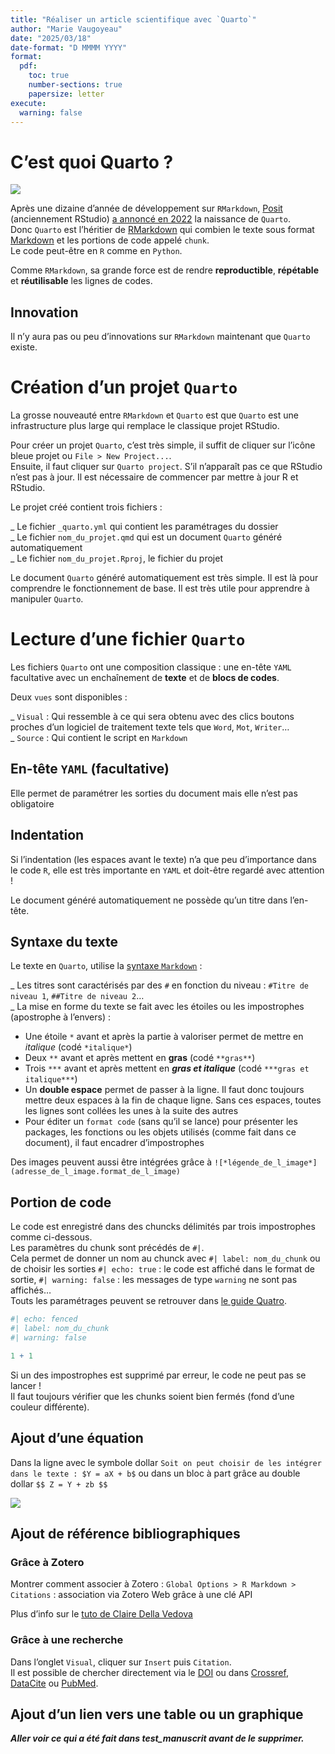 ```yaml
---
title: "Réaliser un article scientifique avec `Quarto`"
author: "Marie Vaugoyeau"
date: "2025/03/18"
date-format: "D MMMM YYYY"
format: 
  pdf:
    toc: true
    number-sections: true
    papersize: letter
execute: 
  warning: false
---
```


# C'est quoi Quarto ?

![](https://quarto.org/quarto.png)

Après une dizaine d'année de développement sur `RMarkdown`, [Posit](https://posit.co/) (anciennement RStudio) [a annoncé en 2022](https://posit.co/blog/announcing-quarto-a-new-scientific-and-technical-publishing-system/) la naissance de `Quarto`.\
Donc `Quarto` est l'héritier de [RMarkdown](https://quarto.org/quarto.png) qui combien le texte sous format [Markdown](https://quarto.org/docs/authoring/markdown-basics.html) et les portions de code appelé `chunk`.\
Le code peut-être en `R` comme en `Python`.

Comme `RMarkdown`, sa grande force est de rendre **reproductible**, **répétable** et **réutilisable** les lignes de codes.

::: callout-tip
## Innovation

Il n'y aura pas ou peu d'innovations sur `RMarkdown` maintenant que `Quarto` existe.
:::

# Création d'un projet `Quarto`

La grosse nouveauté entre `RMarkdown` et `Quarto` est que `Quarto` est une infrastructure plus large qui remplace le classique projet RStudio.

Pour créer un projet `Quarto`, c'est très simple, il suffit de cliquer sur l'icône bleue projet ou `File > New Project...`.\
Ensuite, il faut cliquer sur `Quarto project`. S'il n'apparaît pas ce que RStudio n'est pas à jour. Il est nécessaire de commencer par mettre à jour R et RStudio.

Le projet créé contient trois fichiers :

\_ Le fichier `_quarto.yml` qui contient les paramétrages du dossier\
\_ Le fichier `nom_du_projet.qmd` qui est un document `Quarto` généré automatiquement\
\_ Le fichier `nom_du_projet.Rproj`, le fichier du projet

Le document `Quarto` généré automatiquement est très simple. Il est là pour comprendre le fonctionnement de base. Il est très utile pour apprendre à manipuler `Quarto`.

# Lecture d'une fichier `Quarto`

Les fichiers `Quarto` ont une composition classique : une en-tête `YAML` facultative avec un enchaînement de **texte** et de **blocs de codes**.

Deux `vues` sont disponibles :

\_ `Visual` : Qui ressemble à ce qui sera obtenu avec des clics boutons proches d'un logiciel de traitement texte tels que `Word`, `Mot`, `Writer`...\
\_ `Source` : Qui contient le script en `Markdown`

## En-tête `YAML` (facultative)

Elle permet de paramétrer les sorties du document mais elle n'est pas obligatoire

::: callout-important
## Indentation

Si l'indentation (les espaces avant le texte) n'a que peu d'importance dans le code `R`, elle est très importante en `YAML` et doit-être regardé avec attention !
:::

Le document généré automatiquement ne possède qu'un titre dans l'en-tête.

## Syntaxe du texte

Le texte en `Quarto`, utilise la [syntaxe `Markdown`](https://quarto.org/docs/authoring/markdown-basics.html) :

\_ Les titres sont caractérisés par des `#` en fonction du niveau : `#Titre de niveau 1`, `##Titre de niveau 2`...\
\_ La mise en forme du texte se fait avec les étoiles ou les impostrophes (apostrophe à l'envers) :

-   Une étoile `*` avant et après la partie à valoriser permet de mettre en *italique* (codé `*italique*`)\
-   Deux `**` avant et après mettent en **gras** (codé `**gras**`)\
-   Trois `***` avant et après mettent en ***gras et italique*** (codé `***gras et italique***`)\
-   Un **double espace** permet de passer à la ligne. Il faut donc toujours mettre deux espaces à la fin de chaque ligne. Sans ces espaces, toutes les lignes sont collées les unes à la suite des autres\
-   Pour éditer un `format code` (sans qu'il se lance) pour présenter les packages, les fonctions ou les objets utilisés (comme fait dans ce document), il faut encadrer d'impostrophes

Des images peuvent aussi être intégrées grâce à `![*légende_de_l_image*](adresse_de_l_image.format_de_l_image)`

## Portion de code

Le code est enregistré dans des chuncks délimités par trois impostrophes comme ci-dessous.\
Les paramètres du chunk sont précédés de `#|`.\
Cela permet de donner un nom au chunck avec `#| label: nom_du_chunk` ou de choisir les sorties `#| echo: true` : le code est affiché dans le format de sortie, `#| warning: false` : les messages de type `warning` ne sont pas affichés...\
Touts les paramétrages peuvent se retrouver dans [le guide Quatro](https://quarto.org/docs/reference/cells/cells-knitr.html).

```r
#| echo: fenced
#| label: nom_du_chunk
#| warning: false

1 + 1
```

::: callout-waring
Si un des impostrophes est supprimé par erreur, le code ne peut pas se lancer !\
Il faut toujours vérifier que les chunks soient bien fermés (fond d'une couleur différente).
:::

## Ajout d'une équation

Dans la ligne avec le symbole dollar `Soit on peut choisir de les intégrer dans le texte : $Y = aX + b$` ou dans un bloc à part grâce au double dollar `$$ Z = Y + zb $$`

![](img/equation.png)

## Ajout de référence bibliographiques

### Grâce à Zotero

Montrer comment associer à Zotero : `Global Options > R Markdown > Citations` : association via Zotero Web grâce à une clé API

Plus d’info sur le [tuto de Claire Della Vedova](https://delladata.fr/quarto-citations-et-references-bibliographiques/)

### Grâce à une recherche

Dans l'onglet `Visual`, cliquer sur `Insert` puis `Citation`.  
Il est possible de chercher directement via le [DOI](https://fr.wikipedia.org/wiki/Digital_Object_Identifier) ou dans [Crossref](https://www.crossref.org/), [DataCite](https://datacite.org/) ou [PubMed](https://pubmed.ncbi.nlm.nih.gov/).   
  

## Ajout d'un lien vers une table ou un graphique  



***Aller voir ce qui a été fait dans test_manuscrit avant de le supprimer.***
